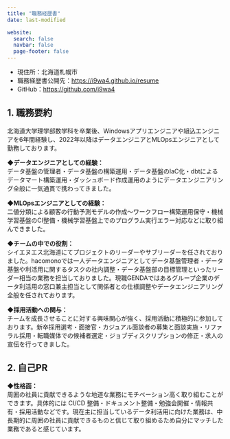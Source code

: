 ```yaml
---
title: "職務経歴書"
date: last-modified

website:
  search: false
  navbar: false
  page-footer: false
---
```


<!-- <https://x.com/Akira_Akagawa/status/1870455703472865395> -->

- 現住所：北海道札幌市
- 職務経歴書公開先：<https://i9wa4.github.io/resume>
- GitHub：<https://github.com/i9wa4>

## 1. 職務要約

北海道大学理学部数学科を卒業後、Windowsアプリエンジニアや組込エンジニアを6年間経験し、2022年以降はデータエンジニアとMLOpsエンジニアとして勤務しております。

**◆データエンジニアとしての経験：**<br>
データ基盤の管理者・データ基盤の構築運用・データ基盤のIaC化・dbtによるデータマート構築運用・ダッシュボード作成運用のようにデータエンジニアリング全般に一気通貫で携わってきました。

**◆MLOpsエンジニアとしての経験：**<br>
二値分類による顧客の行動予測モデルの作成～ワークフロー構築運用保守・機械学習基盤のCI整備・機械学習基盤上でのプログラム実行エラー対応などに取り組んできました。

**◆チームの中での役割：**<br>
シイエヌエス北海道にてプロジェクトのリーダーやサブリーダーを任されておりました。hacomonoでは一人データエンジニアとしてデータ基盤管理者・データ基盤や利活用に関するタスクの社内調整・データ基盤部の目標管理といったリーダー相当の業務を担当しておりました。現職GENDAではあるグループ企業のデータ利活用の窓口兼主担当として関係者との仕様調整やデータエンジニアリング全般を任されております。

**◆採用活動への関与：**<br>
チームを成長させることに対する興味関心が強く、採用活動に積極的に参加しております。新卒採用選考・面接官・カジュアル面談者の募集と面談実施・リファラル採用・転職媒体での候補者選定・ジョブディスクリプションの修正・求人の宣伝を行ってきました。

## 2. 自己PR

**◆性格面：**<br>
周囲の社員に貢献できるような地道な業務にモチベーション高く取り組むことができます。具体的には CI/CD 整備・ドキュメント整備・勉強会開催・情報共有・採用活動などです。現在主に担当しているデータ利活用に向けた業務は、中長期的に周囲の社員に貢献できるものと信じて取り組めるため自分にマッチした業務であると感じています。
